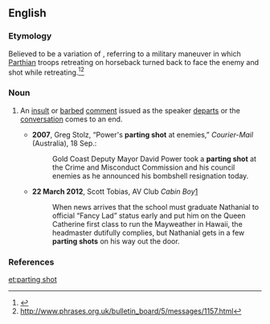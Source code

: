 ==English==
{{wikipedia|Parthian shot}}

===Etymology===
Believed to be a variation of {{m|en|Parthian shot}}, referring to a military maneuver in which [[Parthian]] troops retreating on horseback turned back to face the enemy and shot while retreating.<ref>{{R:Online Etymology Dictionary|Parthian}}</ref><ref>http://www.phrases.org.uk/bulletin_board/5/messages/1157.html</ref>

===Noun===
{{en-noun|head=[[parting]] [[shot]]}}

# {{label|en|idiomatic}} An [[insult]] or [[barbed]] [[comment]] issued as the speaker [[depart]]s or the [[conversation]] comes to an end.
#* '''2007''', Greg Stolz, “Power's '''parting shot''' at enemies,” ''Courier-Mail'' (Australia), 18 Sep.:
#*: Gold Coast Deputy Mayor David Power took a '''parting shot''' at the Crime and Misconduct Commission and his council enemies as he announced his bombshell resignation today.
#* '''22 March 2012''', Scott Tobias, AV Club ''Cabin Boy''[http://www.avclub.com/articles/cabin-boy,71269/]
#*: When news arrives that the school must graduate Nathanial to official “Fancy Lad” status early and put him on the Queen Catherine first class to run the Mayweather in Hawaii, the headmaster dutifully complies, but Nathanial gets in a few '''parting shots''' on his way out the door.

===References===
<references/>

[[et:parting shot]]